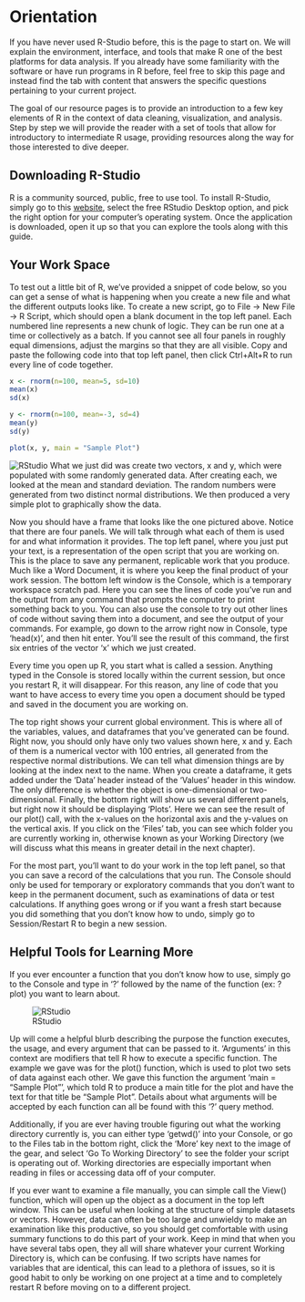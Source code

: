 # Orientation {#orientation}

If you have never used R-Studio before, this is the page to start on. We will explain the environment, interface, and tools that make R one of the best platforms for data analysis. If you already have some familiarity with the software or have run programs in R before, feel free to skip this page and instead find the tab with content that answers the specific questions pertaining to your current project.

The goal of our resource pages is to provide an introduction to a few key elements of R in the context of data cleaning, visualization, and analysis. Step by step we will provide the reader with a set of tools that allow for introductory to intermediate R usage, providing resources along the way for those interested to dive deeper.

## Downloading R-Studio

R is a community sourced, public, free to use tool. To install R-Studio, simply go to this [website](https://rstudio.com/products/rstudio/download/), select the free RStudio Desktop option, and pick the right option for your computer's operating system. Once the application is downloaded, open it up so that you can explore the tools along with this guide. 

## Your Work Space

To test out a little bit of R, we've provided a snippet of code below, so you can get a sense of what is happening when you create a new file and what the different outputs looks like. To create a new script, go to File -> New File -> R Script, which should open a blank document in the top left panel. Each numbered line represents a new chunk of logic. They can be run one at a time or collectively as a batch. If you cannot see all four panels in roughly equal dimensions, adjust the margins so that they are all visible. Copy and paste the following code into that top left panel, then click Ctrl+Alt+R to run every line of code together.

```r
x <- rnorm(n=100, mean=5, sd=10)
mean(x)
sd(x) 

y <- rnorm(n=100, mean=-3, sd=4)
mean(y)  
sd(y)  

plot(x, y, main = "Sample Plot")
```

![RStudio](images/RStudioS.png)
What we just did was create two vectors, x and y, which were populated with some randomly generated data. After creating each, we looked at the mean and standard deviation. The random numbers were generated from two distinct normal distributions. We then produced a very simple plot to graphically show the data.

Now you should have a frame that looks like the one pictured above. Notice that there are four panels. We will talk through what each of them is used for and what information it provides. The top left panel, where you just put your text, is a representation of the open script that you are working on. This is the place to save any permanent, replicable work that you produce. Much like a Word Document, it is where you keep the final product of your work session. The bottom left window is the Console, which is a temporary workspace scratch pad. Here you can see the lines of code you've run and the output from any command that prompts the computer to print something back to you. You can also use the console to try out other lines of code without saving them into a document, and see the output of your commands. For example, go down to the arrow right now in Console, type 'head(x)', and then hit enter. You'll see the result of this command, the first six entries of the vector 'x' which we just created. 

Every time you open up R, you start what is called a session. Anything typed in the Console is stored locally within the current session, but once you restart R, it will disappear. For this reason, any line of code that you want to have access to every time you open a document should be typed and saved in the document you are working on.

The top right shows your current global environment. This is where all of the variables, values, and dataframes that you've generated can be found. Right now, you should only have only two values shown here, x and y. Each of them is a numerical vector with 100 entries, all generated from the respective normal distributions. We can tell what dimension things are by looking at the index next to the name. When you create a dataframe, it gets added under the 'Data' header instead of the 'Values' header in this window. The only difference is whether the object is one-dimensional or two-dimensional. Finally, the bottom right will show us several different panels, but right now it should be displaying 'Plots'. Here we can see the result of our plot() call, with the x-values on the horizontal axis and the y-values on the vertical axis. If you click on the 'Files' tab, you can see which folder you are currently working in, otherwise known as your Working Directory (we will discuss what this means in greater detail in the next chapter).

For the most part, you'll want to do your work in the top left panel, so that you can save a record of the calculations that you run. The Console should only be used for temporary or exploratory commands that you don't want to keep in the permanent document, such as examinations of data or test calculations. If anything goes wrong or if you want a fresh start because you did something that you don't know how to undo, simply go to Session/Restart R to begin a new session.

## Helpful Tools for Learning More

If you ever encounter a function that you don't know how to use, simply go to the Console and type in '?' followed by the name of the function (ex: ?plot) you want to learn about.

![RStudio](images/QPlot.png)

Up will come a helpful blurb describing the purpose the function executes, the usage, and every argument that can be passed to it. 'Arguments' in this context are modifiers that tell R how to execute a specific function. The example we gave was for the plot() function, which is used to plot two sets of data against each other. We gave this function the argument 'main = "Sample Plot"', which told R to produce a main title for the plot and have the text for that title be "Sample Plot". Details about what arguments will be accepted by each function can all be found with this '?' query method.

Additionally, if you are ever having trouble figuring out what the working directory currently is, you can either type 'getwd()' into your Console, or go to the Files tab in the bottom right, click the 'More' key next to the image of the gear, and select 'Go To Working Directory' to see the folder your script is operating out of. Working directories are especially important when reading in files or accessing data off of your computer.

If you ever want to examine a file manually, you can simple call the View() function, which will open up the object as a document in the top left window. This can be useful when looking at the structure of simple datasets or vectors. However, data can often be too large and unwieldy to make an examination like this productive, so you should get comfortable with using summary functions to do this part of your work. Keep in mind that when you have several tabs open, they all will share whatever your current Working Directory is, which can be confusing. If two scripts have names for variables that are identical, this can lead to a plethora of issues, so it is good habit to only be working on one project at a time and to completely restart R before moving on to a different project.